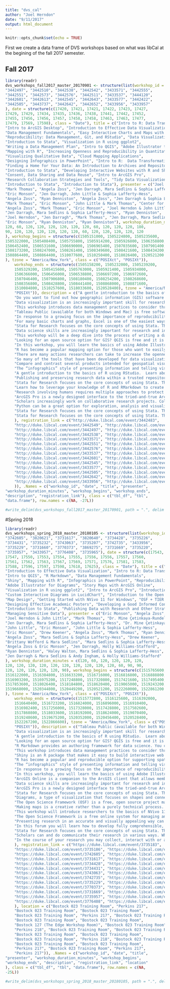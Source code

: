 ```yaml
---
title: "dvs_cal"
author: "Joel Herndon"
date: "9/11/2017"
output: html_document
---
```


```r
knitr::opts_chunk$set(echo = TRUE)
```
First we create a data frame of DVS workshops based on what was libCal at the begining of the fall 2017 semester.



## Fall 2017
```r
library(readr)
dvs_workshops_fall2017_master_20170901 <- structure(list(workshop_id = c("3442483", "3442549", "3442491", 
"3442497", "3442510", "3442538", "3442542", "3433571", "3442555", 
"3442551", "3442573", "3442576", "3442511", "3433537", "3444120", 
"3442601", "3442613", "3442545", "3442643", "3433577", "3442422", 
"3442505", "3443737", "3442642", "3442652", "3433956", "3433957"
), date = structure(c(17420, 17421, 17421, 17422, 17423, 17427, 
17429, 17429, 17434, 17435, 17436, 17438, 17441, 17442, 17452, 
17455, 17456, 17456, 17457, 17458, 17458, 17463, 17463, 17477, 
17479, 17569, 17598), class = "Date"), title = c("Intro to R: Data Transformations, Analysis, and Data Structures", 
"Intro to ArcGIS Desktop", "Introduction to Effective Data Visualization", 
"Data Management Fundamentals", "Easy Interactive Charts and Maps with Tableau", 
"Reproducibility: Data Management, Git, and RStudio", "Data Visualization with Excel", 
"Introduction to Stata", "Visualization in R using ggplot2", 
"Writing a Data Management Plan", "Intro to QGIS", "Adobe Illustrator to Enhance Charts and Graphs", 
"Mapping with R", "Increasing Openness and Reproducibility in Quantitative Research", 
"Visualizing Qualitative Data", "Cloud Mapping Applications", 
"Designing Infographics in PowerPoint", "Intro to R:  Data Transformations, Analysis, and Data Structures", 
"Finding a Home for Your Data: An Introduction to Archives and Repositories", 
"Introduction to Stata", "Developing Interactive Websites with R and Shiny", 
"Consent, Data Sharing and Data Reuse", "Intro to ArcGIS Pro", 
"Research Collaboration Strategies and Tools", "Tidy Data Visualization with Python", 
"Introduction to Stata", "Introduction to Stata"), presenter = c("Joel Herndon & John Little", 
"Mark Thomas", "Angela Zoss", "Jen Darragh, Mara Sedlins & Sophia Lafferty-Hess", 
"Eric Monson", "Jen Darragh, John Little & Sophia Lafferty-Hess", 
"Angela Zoss", "Ryan Denniston", "Angela Zoss", "Jen Darragh & Sophia Lafferty-Hess", 
"Mark Thomas", "Eric Monson", "John Little & Mark Thomas", "Center for Open Science", 
"Angela Zoss", "Mark Thomas", "Eric Monson", "Joel Herndon & John Little", 
"Jen Darragh, Mara Sedlins & Sophia Lafferty-Hess", "Ryan Denniston", 
"Joel Herndon", "Jen Darragh", "Mark Thomas", "Jen Darragh, Mara Sedlins & Sophia Lafferty-Hess", 
"Eric Monson", "Ryan Denniston", "Ryan Denniston"), workshop_duration_minutes = c(120, 
120, 60, 120, 120, 120, 120, 120, 120, 60, 120, 120, 120, 180, 
90, 120, 120, 120, 120, 120, 120, 60, 120, 120, 120, 120, 120
), workshop_begins = structure(c(1505151000, 1505224800, 1505235600, 
1505322000, 1505408400, 1505755800, 1505914200, 1505926800, 1506358800, 
1506452400, 1506531600, 1506690000, 1506965400, 1507035600, 1507901400, 
1508173200, 1508247000, 1508261400, 1508349600, 1508421600, 1508434200, 
1508864400, 1508864400, 1510077600, 1510250400, 1518026400, 1520521200
), tzone = "America/New_York", class = c("POSIXct", "POSIXt")), 
    workshop_ends = structure(c(1505158200, 1505232000, 1505239200, 
    1505329200, 1505415600, 1505763000, 1505921400, 1505934000, 
    1506366000, 1506456000, 1506538800, 1506697200, 1506972600, 
    1507046400, 1507906800, 1508180400, 1508254200, 1508268600, 
    1508356800, 1508428800, 1508441400, 1508868000, 1508871600, 
    1510084800, 1510257600, 1518033600, 1520528400), tzone = "America/New_York", class = c("POSIXct", 
    "POSIXt")), description = c("A gentle introduction to the basics of R using RStudio.  Learn about managing your R projects, data types, variable assignments, data structures, and packages such as tidyverse (dplyR) and ggvis.", 
    "Do you want to find out how geographic information (GIS) software can aid your research? This class will provide an overview of how ArcGIS Desktop software can help you analyze or visualize digital data that has a locational component, as well as discuss starting points for obtaining data. Examples will focus on social science data, but attendees are encouraged to ask questions regarding their own needs and will be welcome to make one-on-one appointments later for more focused instruction.", 
    "Data visualization is an increasingly important skill for researchers in all disciplines, but design skills are seldom taught explicitly.  This talk will focus on a few basic design principles than can help you improve your visualizations, regardless of your discipline or choice of software.  We will cover effective design choices for visualization and how to get started when visualizing your data.", 
    "This workshop introduces data management practices to consider throughout the research lifecycle: planning, organization, documentation, storage and backup, sharing, citation, and preservation. The workshop will offer an overview of general recommendations that are relevant across disciplines and will point attendees to additional resources at Duke and beyond.", 
    "Tableau Public (available for both Windows and Mac) is free software that allows individuals to quickly and easily explore their data with a wide variety of visual representations, as well as create interactive web-based visualization dashboards. This workshop will focus on using Tableau Public to create data visualizations, starting with an overview of how the program thinks about data, common data manipulation and loading, and the terminology used. Activities will include a sample data visualization and mapping project, which will give people hands-on experience using Tableau’s basic chart types and dashboard creation tools. We will also discuss publishing to the Tableau Public web server and related services and tools, like the full Tableau Desktop application (free for full-time students).", 
    "In response to a growing focus on the importance of reproducibility, replication, and transparency in the research endeavor, scholars are adapting their practices and learning new skills and tools. This workshop will introduce some general data management strategies that can increase the reproducibility of your work. You will also learn through hands-on exercises how to harness two specific tools, git and RStudio, to support the execution of more reproducible research projects. Git is a powerful version control system and RStudio is an open-source statistical software program. No previous experience with Git or R is required for this workshop.", 
    "For many basic charts and graphs, Excel is one of the easiest ways to create a data visualization.  Figuring out how to get Excel to produce exactly the chart you want, however, can be a bit of a headache.  In this workshop, we will learn how to create and modify many different charts within Excel, in addition to learning how PivotTables can help arrange the data in the best way for the chart we want.", 
    "Stata for Research focuses on the core concepts of using Stata. This workshop provides a hands on overview of how to load, manage, and analyze data using Stata. The workshop will also include a brief introduction to Stata graphics as well. No previous experience with Stata is required.", 
    "Data science skills are increasingly important for research and industry projects.  With complex data science projects, however, come complex needs for understanding and communicating analysis processes and results.  Ultimately, an analyst's data science toolbox is incomplete without visualization skills.  Incorporating effective visualizations directly into the analysis tool you are using can facilitate quick data exploration, streamline your research process, and improve the reproducibility of your research.", 
    "This workshop will be a deep dive into the process of writing a data management plan (DMP) using the DMPTool. To make the most of this workshop, attendees are encouraged to bring a “live” DMP that they are ready to begin or are currently in the process of writing.  Attendees without active DMPs may write a “test” DMP based on who they would typically apply to for research funding.  The “test” DMP can then serve as a useful reference when it is time to write a live plan. The instructors (both Research Data Management Consultants) will be on-hand to provide individual help during the writing portion of the workshop as needed and, following the workshop, are available to review plans through the DMPTool at any point up to final submission. ", 
    "Looking for an open source option for GIS? QGIS is free and it is one alternative to using ArcGIS. In this workshop we will demonstrate how to import and analyze data in QGIS and discuss the benefits of using QGIS over other GIS software. In the process, we'll go over some general GIS concepts such as layers, types of GIS files, and projections.", 
    "In this workshop, you will learn the basics of using Adobe Illustrator, the professional standard in vector graphics software, for fine-tuning charts and graphs created in other programs like Excel, Matlab and R. Many people avoid using Illustrator because of its steep learning curve, but you will see that once you know a few basic tools, it is quite easy to give all your work a consistent look, extra highlights and annotations, and that professional edge. There are no prerequisites – we will start with the basics. (Note that the material presented here is a more complete and expanded treatment of the last section of my previous Illustrator workshops where chart modification always got squeezed into the last half-hour, which was not enough time.)", 
    "R has become a popular mapping option for those who want to easily switch between spatial and statistical analysis and reproduce/share the code easily.  This workshop will demonstrate how to import and view shapefiles, run statistical analysis, and create a leaflet map which can be used online.  Prerequisites: Intro to R: Data Transformations, Analysis, and Data Structures.  Please attend this workshop or watch the video. Knowledge of GIS concepts is recommended.", 
    "There are many actions researchers can take to increase the openness and reproducibility of their work. Please join us for a workshop, hosted by the Center for Open Science, to learn easy, practical steps researchers can take to increase the reproducibility of their work. The workshop will be hands-on. Using example studies, attendees will actively participate in creating a reproducible project from start to finish. Topics covered include project documentation, version control, pre-analysis plans, and open source tools like the Open Science Framework.", 
    "So many of the tools that have been developed for data visualization focus on data that are in spreadsheet format, especially data that are number-heavy.  For qualitative research, numerical data may not be the primary focus, or the numerical data may be difficult to visualize for other reasons.  This workshop will explore some of the complications of trying to visualize qualitative data, walking through examples of different types of qualitative data projects and the visualizations that have been produced from those projects.  Exercises will help attendees work through the process of developing visualizations for sample qualitative projects.  The workshop will include recommendations for tools that may be useful, but we will focus more on the process of identifying possible visual elements within a qualitative data project than on a specific software application.", 
    "Compare and contrast several products intended for geospatial visualization (e.g., a map to embed in a blog or PowerPoint, or for a poster session) and, in some cases, for GIS data analysis.  We'll focus on ArcGIS Online, which is a companion to the ArcGIS client that allows members of a group to store and share spatial data online, and that can be used independently or in conjunction with the ArcGIS client.  Also, we'll touch on several other cloud-based options for creating simple maps for sharing.", 
    "The “infographics” style of presenting information and telling visual stories is popular both for internal reporting and for trying to reach and teach the general public. There are many desktop and online tools that can be used to compose static infographics, but we will focus on Microsoft PowerPoint because so many people have free access to it on campus and already have some comfort with it as a visual communications tool. This workshop will give a brief introduction to graphic design and storytelling principles, as well as hands-on practice with using PowerPoint to create icons and other vector shapes to combine with text and visualizations to tell compelling and eye-catching data stories. There are no prerequisites, but some experience using PowerPoint will be helpful.", 
    "A gentle introduction to the basics of R using RStudio.  Learn about managing your R projects, data types, variable assignments, data structures, and packages such as tidyverse (dplyR) and ggvis.", 
    "Publishing and preserving research data within a trusted repository helps researchers comply with funder and journal data sharing policies, supports the discovery of and access to data, and can result in more visibility and higher impact for research projects. This workshop will provide an overview of the different types of repositories and the overall role of repositories within the data sharing landscape. Key repositories in various disciplines will be explored, and attendees will learn about resources for locating and assessing repositories. Attendees will also have an opportunity to locate appropriate repositories for their own research. ", 
    "Stata for Research focuses on the core concepts of using Stata. This workshop provides a hands on overview of how to load, manage, and analyze data using Stata. The workshop will also include a brief introduction to Stata graphics as well. No previous experience with Stata is required.", 
    "Learn how to leverage your knowledge of R and RMarkdown to create compelling, interactive website and interactive documents using the Shiny web application framework.  Shiny makes it easy to transition from desktop based analysis and visualizations to interactive websites without having to learn HTML, CSS, and javascript.  This workshop provides an overview of the shiny framework along with examples and exercises designed to build confidence in developing shiny based documents and websites.  ", 
    "Research involving humans requires multiple approaches to protect participants’ anonymity. If you are planning to (or are required to) share your human subjects’ data outside of your original project team, or plan to re-use data you collected previously for a new research project, you will need to design a consent form/consent protocol that properly addresses these situations.  This workshop will present various research scenarios with examples of how consent protocols should be developed.", 
    "ArcGIS Pro is a newly designed interface to the tried-and-true ArcGIS desktop software. It has essentially the same functions, but with more of a MS-Office interface. As a native 64-bit program, it also has superior performance. There are a few nice feature enhancements such as multiple layouts in a single project.  It's more fully integrated with ArcGIS Online, and users will need to have created an Duke ArcGIS Online account. An administrator will activate your ArcGIS Pro license after you've created an ArcGIS Online account.", 
    "Scholars increasingly work on collaborative research projects. Collaborative projects often bring together partners across disciplines, institutions, and sectors. These projects present opportunities for innovation but also raise challenges for the development of efficient and effective workflows and the management of data. This workshop will examine considerations for collaborative research and present some strategies for developing and documenting workflows as well as methods for storing and sharing data. We will also look at some tools (i.e., Box, OSF, PRDN, etc.) available at Duke that can be used to support these types of projects. ", 
    "Python can be a great option for exploration, analysis and visualization of tabular data, like spreadsheets and CSV files, if you know which tools to use and how to get started. This workshop will take you through some practical examples of using Python and the Pandas module inside a Jupyter notebook, to load data, transform it into a standard “tidy” format, and visualize it with Seaborn (or another similar module). There are no prerequisites for this workshop – familiarity with the Python programming language is not required, but you will probably find it easier to follow if you have a little coding experience since we will not be giving an overview of the language itself. Instead, the focus will be on learning how to use the language through conceptual understanding and recipes for specific, commonly-useful tasks.", 
    "Stata for Research focuses on the core concepts of using Stata. This workshop provides a hands on overview of how to load, manage, and analyze data using Stata. The workshop will also include a brief introduction to Stata graphics as well. No previous experience with Stata is required.", 
    "Stata for Research focuses on the core concepts of using Stata. This workshop provides a hands on overview of how to load, manage, and analyze data using Stata. The workshop will also include a brief introduction to Stata graphics as well. No previous experience with Stata is required."
    ), registration_link = c("http://duke.libcal.com/event/3442483", 
    "http://duke.libcal.com/event/3442549", "http://duke.libcal.com/event/3442491", 
    "http://duke.libcal.com/event/3442497", "http://duke.libcal.com/event/3442510", 
    "http://duke.libcal.com/event/3442538", "http://duke.libcal.com/event/3442542", 
    "http://duke.libcal.com/event/3433571", "http://duke.libcal.com/event/3442555", 
    "http://duke.libcal.com/event/3442551", "http://duke.libcal.com/event/3442573", 
    "http://duke.libcal.com/event/3442576", "http://duke.libcal.com/event/3442511", 
    "http://duke.libcal.com/event/3433537", "http://duke.libcal.com/event/3444120", 
    "http://duke.libcal.com/event/3442601", "http://duke.libcal.com/event/3442613", 
    "http://duke.libcal.com/event/3442545", "http://duke.libcal.com/event/3442643", 
    "http://duke.libcal.com/event/3433577", "http://duke.libcal.com/event/3442422", 
    "http://duke.libcal.com/event/3442505", "http://duke.libcal.com/event/3443737", 
    "http://duke.libcal.com/event/3442642", "http://duke.libcal.com/event/3442652", 
    "http://duke.libcal.com/event/3433956", "http://duke.libcal.com/event/3433957"
    )), .Names = c("workshop_id", "date", "title", "presenter", 
"workshop_duration_minutes", "workshop_begins", "workshop_ends", 
"description", "registration_link"), class = c("tbl_df", "tbl", 
"data.frame"), row.names = c(NA, -27L))

#write_delim(dvs_workshops_fall2017_master_20170901, path = ".", delim = "\t")
```


#Spring 2018

```r
library(readr)
dvs_workshops_spring_2018_master_20180105 <- structure(list(workshop_id = c("3735183", "3735186", "3734408", 
"3742605", "3820621", "3731617", "3820640", "3734428", "3735226", 
"3734431", "3735232", "3743063", "3735207", "3742735", "3433956", 
"3735229", "3731660", "3770373", "3869275", "3731669", "3735220", 
"3735957", "3433957", "3776408", "3735965"), date = structure(c(17543, 
17547, 17550, 17553, 17554, 17555, 17556, 17556, 17557, 17560, 
17561, 17562, 17563, 17567, 17569, 17571, 17576, 17581, 17583, 
17588, 17596, 17597, 17598, 17618, 17625), class = "Date"), title = c("Easy Charts and Maps with Tableau", 
"Introduction to Effective Data Visualization", "Intro to R: Data Transformations, Analysis, and Data Structures", 
"Intro to QGIS", "R Markdown", "Data Management Fundamentals", 
"Shiny", "Mapping with R", "Infographics in PowerPoint", "Reproducibility: Data Management, Git, and RStudio", 
"Adobe Illustrator for Diagrams", "Story Maps with ArcGIS Online", 
"Visualization in R using ggplot2", "Intro to ArcGIS Pro", "Introduction to Stata", 
"Custom Interactive Diagrams in LucidChart", "Introduction to the Open Science Framework", 
"Map Design", "Getting Started with NVivo 11 for Windows", "OSF + TIER Protocol: Designing a reproducible workflow", 
"Designing Effective Academic Posters", "Developing a Good Informed Consent Process", 
"Introduction to Stata", "Publishing Data with Research and Other Strategies for Increasing Your Impact", 
"Managing Sensitive Data"), presenter = c("Eric Monson", "Angela Zoss", 
"Joel Herndon & John Little", "Mark Thomas", "Dr. Mine Çetinkaya-Rundel", 
"Jen Darragh, Mara Sedlins & Sophia Lafferty-Hess", "Dr. Mine Çetinkaya-Rundel", 
"John Little", "Eric Monson", "John Little & Sophia Lafferty-Hess", 
"Eric Monson", "Drew Keener", "Angela Zoss", "Mark Thomas", "Ryan Denniston", 
"Angela Zoss", "Mara Sedlins & Sophia Lafferty-Hess", "Drew Keener", 
"Brittany Wofford & Mara Sedlins", "Mara Sedlins & Sophia Lafferty-Hess", 
"Angela Zoss & Eric Monson", "Jen Darragh, Holly Williams-Stafford", 
"Ryan Denniston", "Haley Walton, Mara Sedlins & Sophia Lafferty-Hess", 
"Jen Darragh & Mara Sedlins & Andy Ingham, & Holly Williams-Stafford"
), workshop_duration_minutes = c(120, 60, 120, 120, 120, 120, 
120, 120, 120, 120, 120, 120, 120, 120, 120, 120, 60, 90, 90, 
120, 120, 120, 120, 120, 90), workshop_begins = structure(c(1515765600, 
1516122000, 1516384800, 1516633200, 1516716000, 1516816800, 1516888800, 
1516903200, 1516975200, 1517248800, 1517320800, 1517421600, 1517495400, 
1517853600, 1518026400, 1518184800, 1518620400, 1519065000, 1519243200, 
1519668000, 1520344800, 1520449200, 1520521200, 1522260000, 1522861200
), tzone = "America/New_York", class = c("POSIXct", "POSIXt")), 
    workshop_ends = structure(c(1515772800, 1516125600, 1516392000, 
    1516640400, 1516723200, 1516824000, 1516896000, 1516910400, 
    1516982400, 1517256000, 1517328000, 1517428800, 1517502600, 
    1517860800, 1518033600, 1518192000, 1518624000, 1519070400, 
    1519248600, 1519675200, 1520352000, 1520456400, 1520528400, 
    1522267200, 1522866600), tzone = "America/New_York", class = c("POSIXct", 
    "POSIXt")), description = c("Tableau Public (available for both Windows and Mac) is free software that allows individuals to quickly and easily explore their data with a wide variety of visual representations, as well as create interactive web-based visualization dashboards. This workshop will focus on using Tableau Public to create data visualizations, starting with an overview of how the program thinks about data, common data manipulation and loading, and the terminology used. Activities will include a sample data visualization and mapping project, which will give people hands-on experience using Tableau’s basic chart types and dashboard creation tools. We will also discuss publishing to the Tableau Public web server and related services and tools, like the full Tableau Desktop application (free for full-time students).", 
    "Data visualization is an increasingly important skill for researchers in all disciplines, but design skills are seldom taught explicitly.  This talk will focus on a few basic design principles than can help you improve your visualizations, regardless of your discipline or choice of software.  We will cover effective design choices for visualization and how to get started when visualizing your data.", 
    "A gentle introduction to the basics of R using RStudio.  Learn about managing your R projects, data types, variable assignments, data structures, and packages such as tidyverse (dplyR) and ggvis.", 
    "Looking for an open source option for GIS? QGIS is free and it is one alternative to using ArcGIS. In this workshop we will demonstrate how to import and analyze data in QGIS and discuss the benefits of using QGIS over other GIS software. In the process, we'll go over some general GIS concepts such as layers, types of GIS files, and projections.", 
    "R Markdown provides an authoring framework for data science. You can use a single R Markdown file to both save and execute code or generate high quality reports that can be shared with an audience. This hands-on workshop will demonstrate the how to create fully reproducible static and dynamic R Markdown reports in a variety of output formats and will provide tips and tricks for customization.", 
    "This workshop introduces data management practices to consider throughout the research lifecycle: planning, organization, documentation, storage and backup, sharing, citation, and preservation. The workshop will offer an overview of general recommendations that are relevant across disciplines and will point attendees to additional resources at Duke and beyond.", 
    "Shiny is an R package that makes it easy to build interactive web apps straight from R. You can host standalone apps on a webpage or embed them in R Markdown documents or build dashboards. This workshop will introduce you to the basics of building web applications with Shiny, essentials of reactive programming, and how to customize and deploy your apps for others to use.", 
    "R has become a popular and reproducible option for supporting spatial and statistical analysis. This hands-on workshop will demonstrate how to plot x/y coordinates; how to generate thematic chloropleths with US Census and other federal data; import, view and produce shapefiles; and create leaflet maps for viewing on the web.", 
    "The “infographics” style of presenting information and telling visual stories is popular both for internal reporting and for trying to reach and teach the general public. There are many desktop and online tools that can be used to compose static infographics, but we will focus on Microsoft PowerPoint because so many people have free access to it on campus and already have some comfort with it as a visual communications tool. This workshop will give a brief introduction to graphic design and storytelling principles, as well as hands-on practice with using PowerPoint to create icons and other vector shapes to combine with text and visualizations to tell compelling and eye-catching data stories. There are no prerequisites, but some experience using PowerPoint will be helpful.", 
    "In response to a growing focus on the importance of reproducibility, replication, and transparency in the research endeavor, scholars are adapting their practices and learning new skills and tools. This workshop will introduce some general data management strategies that can increase the reproducibility of your work. You will also learn through hands-on exercises how to harness two specific tools, git and RStudio, to support the execution of more reproducible research projects. Git is a powerful version control system and RStudio is an open-source statistical software program. ", 
    "In this workshop, you will learn the basics of using Adobe Illustrator, the professional standard in vector graphics software for creating diagrams and infographics. Many people avoid using it because of its steep learning curve, but you will see that it is quite easy to combine simple shapes to create interesting and clear diagrams, and to give all your work that professional edge. There are no prerequisites.", 
    "ArcGIS Online is a companion to the ArcGIS client that allows members of a group to store and share spatial data online and to perform GIS analysis in a browser environment. It can be used independently or in conjunction with an ArcGIS client. We'll focus on its Story Maps, which provide a way to disseminate a finished product in an interactive web interface. The audience doesn't need to know or have access to any ArcGIS products. Story Maps allow the integration of other media (photos, text, videos) and allow following changes over space and time.", 
    "Data science skills are increasingly important for research and industry projects.  With complex data science projects, however, come complex needs for understanding and communicating analysis processes and results.  Ultimately, an analyst's data science toolbox is incomplete without visualization skills.  Incorporating effective visualizations directly into the analysis tool you are using can facilitate quick data exploration, streamline your research process, and improve the reproducibility of your research.", 
    "ArcGIS Pro is a newly designed interface to the tried-and-true ArcGIS desktop software. It has essentially the same functions, but with more of a MS-Office interface. As a native 64-bit program, it also has superior performance. There are a few nice feature enhancements such as multiple layouts in a single project.  It's more fully integrated with ArcGIS Online, and users will need to have created an Duke ArcGIS Online account. An administrator will activate your ArcGIS Pro license after you've created an ArcGIS Online account.", 
    "Stata for Research focuses on the core concepts of using Stata. This workshop provides a hands on overview of how to load, manage, and analyze data using Stata. The workshop will also include a brief introduction to Stata graphics as well. No previous experience with Stata is required.", 
    "Diagrams, a type of visualization that focuses on shapes and connectors, can be used to visualize a structure, process, or concept.  Diagrams can be created in any standard graphic design or drawing programs, but there are only a few general diagramming tools that are specially designed to assist with spacial arrangement and shape choice, and many of those tools focus on creating static, print-based diagrams. LucidChart, available to members of the Duke community, can create engaging diagrams with interactive components that can be shared and embedded online. ", 
    "The Open Science Framework (OSF) is a free, open source project management tool developed and maintained by the Center for Open Science. The OSF can help scholars manage their workflow, organize their materials, and share all or part of a project with the broader research community. This workshop will demonstrate some of the key functionalities of the tool including how to structure your materials, manage permissions, version content, integrate with third-party tools (such as Box, GitHub, or Mendeley), share materials, register projects, and track usage. ", 
    "Making maps is a creative rather than a purely technical process. Even if you can expertly use the latest and most advanced tools, you still have to make design decisions based on your specific audience, data, and goals. This workshop will present an overview of concepts in cartography and provide practical techniques for creating effective, visually appealing maps. We will explore design principles by analyzing plenty of examples. No specific software experience or GIS knowledge is required.", 
    "This workshop will introduce researchers to the basics of NVivo 11 Pro for Windows, a qualitative data analysis software. Participants will learn the foundations needed to begin analyzing data in NVivo. Topics will include how to import data, create nodes and code, and  run basic queries. Although Mac users are welcome to attend, this workshop will primarily focus on using NVivo in the Windows environment, though we will discuss some of the differences between the two versions of the software.", 
    "The Open Science Framework is a free online system for managing and sharing research materials throughout the research cycle, and the TIER Protocol is a workflow for maintaining well-organized documentation of your data and analyses. This workshop will introduce you to key features of the OSF and demonstrate how it can be used in conjunction with TIER to facilitate reproducible research practices, collaboration, and best practices in data management.", 
    "Presenting research in an accurate and visually appealing way can have a huge impact on the communication of research to a broader audience. Academic posters are some of the most visual outputs of a research project, and becoming familiar with good strategies for poster design allows researchers to take full advantage of the opportunity to network with colleagues and promote their own research. This workshop will cover basic considerations for designing effective academic posters, including use of color, layout, fonts/typography, and software choices. Hands-on activities throughout the workshop will also help participants gain comfort with how to apply general principles to the design of a real poster.  This workshop will focus on PowerPoint for poster creation, but many of the techniques will apply to more powerful programs like Adobe Illustrator.", 
    "In this forum you will learn how to develop fully comprehensible, participant-friendly consent protocols. With numerous research funders and journal publishers requiring data management and sharing plans, consent forms and protocols need to address how participant privacy will be protected throughout a project’s lifecycle and how and what data will be shared. The workshop includes interactive exercises where you will assess consent form language to ensure that it is appropriate for the target study population and addresses data sharing in a responsible way. ", 
    "Stata for Research focuses on the core concepts of using Stata. This workshop provides a hands on overview of how to load, manage, and analyze data using Stata. The workshop will also include a brief introduction to Stata graphics as well. No previous experience with Stata is required.", 
    "Scholars can and do communicate their research in various ways. While peer-reviewed journal publications remain the primary outlet for sharing the key results of research projects, there are growing norms (and expectations) that the underlying data from projects should also be published. In this workshop, we will look at 1) strategies to effectively publish data; 2) journal policies related to data sharing; 3) new types of publications such as data articles and registered reports; and 4) strategies for increasing and measuring the impact of your research. There will also be a hands-on portion of the workshop where participants will create their own ORCID identifier. ", 
    "In the course of your research you may collect, interact with or analyze data that are classified as “Sensitive” or \"Restricted\" according to Duke's data classification standard. In this workshop we will examine common sensitive data types, how Duke’s IRB and Information Technology Security Office (ITSO) expects you to protect that data throughout your project’s lifecycle and the resources available to you for sensitive data storage and analysis, data de-identification, and data archiving and sharing."
    ), registration_link = c("https://duke.libcal.com/event/3735183", 
    "https://duke.libcal.com/event/3735186", "https://duke.libcal.com/event/3734408", 
    "https://duke.libcal.com/event/3742605", "https://duke.libcal.com/event/3820621", 
    "https://duke.libcal.com/event/3731617", "https://duke.libcal.com/event/3820640", 
    "https://duke.libcal.com/event/3734428", "https://duke.libcal.com/event/3735226", 
    "https://duke.libcal.com/event/3734431", "https://duke.libcal.com/event/3735232", 
    "https://duke.libcal.com/event/3743063", "https://duke.libcal.com/event/3735207", 
    "https://duke.libcal.com/event/3742735", "https://duke.libcal.com/event/3433956", 
    "https://duke.libcal.com/event/3735229", "https://duke.libcal.com/event/3731660", 
    "https://duke.libcal.com/event/3770373", "https://duke.libcal.com/event/3869275", 
    "https://duke.libcal.com/event/3731669", "https://duke.libcal.com/event/3735220", 
    "https://duke.libcal.com/event/3735957", "https://duke.libcal.com/event/3433957", 
    "https://duke.libcal.com/event/3776408", "https://duke.libcal.com/event/3735965"
    ), location = c("Bostock 023 Training Room", "Perkins 217", 
    "Bostock 023 Training Room", "Bostock 023 Training Room", 
    "Bostock 023 Training Room", "Perkins 217", "Bostock 023 Training Room", 
    "Bostock 023 Training Room", "Bostock 023 Training Room", 
    "Bostock 127 (The Edge Workshop Room)", "Bostock 023 Training Room", 
    "Perkins 218", "Bostock 023 Training Room", "Bostock 023 Training Room", 
    "Bostock 023 Training Room", "Bostock 023 Training Room", 
    "Bostock 023 Training Room", "Perkins 218", "Bostock 023 Training Room", 
    "Bostock 023 Training Room", "Bostock 023 Training Room", 
    "Perkins 217", "Bostock 023 Training Room", "Perkins 217", 
    "Perkins 217")), .Names = c("workshop_id", "date", "title", 
"presenter", "workshop_duration_minutes", "workshop_begins", 
"workshop_ends", "description", "registration_link", "location"
), class = c("tbl_df", "tbl", "data.frame"), row.names = c(NA, 
-25L))

#write_delim(dvs_workshops_spring_2018_master_20180105, path = ".", delim = "\t")
```


